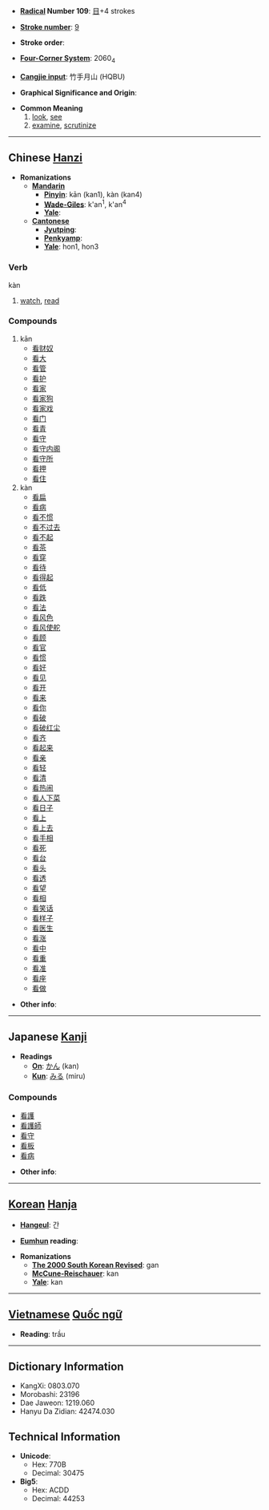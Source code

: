 * '''[[Wiktionary:Chinese radical index| Radical]] Number 109''': [[Wiktionary:Chinese radical index 目|目]]+4 strokes

* '''[[Wiktionary:Chinese total strokes index|Stroke number]]''': [[Wiktionary:Chinese total strokes index 9|9]]

* '''Stroke order''': 

* '''[[Wiktionary:Chinese four corner index|Four-Corner System]]''': 2060<sub>4</sub>

* '''[[Wiktionary:Chinese Cangjie index|Cangjie input]]''': 竹手月山 (HQBU)

* '''Graphical Significance and Origin''': 

* '''Common Meaning'''
*# [[look]], [[see]]
*# [[examine]], [[scrutinize]]


----

== Chinese [[Hanzi]] ==

* '''Romanizations'''
** '''[[Mandarin]]'''
*** '''[[Pinyin]]''': kān (kan1), kàn (kan4)
*** '''[[Wade-Giles]]''': k'an<sup>1</sup>, k'an<sup>4</sup>
*** '''[[Yale]]''': 
** '''[[Cantonese]]'''
*** '''[[Jyutping]]''':
*** '''[[Penkyamp]]''': 
*** '''[[Yale]]''': hon1, hon3

===Verb===
kàn
# [[watch]], [[read]]

===Compounds===
#kān
#*[[看财奴]]
#*[[看大]]
#*[[看管]]
#*[[看护]]
#*[[看家]]
#*[[看家狗]]
#*[[看家戏]]
#*[[看门]]
#*[[看青]]
#*[[看守]]
#*[[看守内阁]]
#*[[看守所]]
#*[[看押]]
#*[[看住]]
#kàn
#*[[看扁]]
#*[[看病]]
#*[[看不惯]]
#*[[看不过去]]
#*[[看不起]]
#*[[看茶]]
#*[[看穿]]
#*[[看待]]
#*[[看得起]]
#*[[看低]]
#*[[看跌]]
#*[[看法]]
#*[[看风色]]
#*[[看风使舵]]
#*[[看顾]]
#*[[看官]]
#*[[看惯]]
#*[[看好]]
#*[[看见]]
#*[[看开]]
#*[[看来]]
#*[[看你]]
#*[[看破]]
#*[[看破红尘]]
#*[[看齐]]
#*[[看起来]]
#*[[看亲]]
#*[[看轻]]
#*[[看清]]
#*[[看热闹]]
#*[[看人下菜]]
#*[[看日子]]
#*[[看上]]
#*[[看上去]]
#*[[看手相]]
#*[[看死]]
#*[[看台]]
#*[[看头]]
#*[[看透]]
#*[[看望]]
#*[[看相]]
#*[[看笑话]]
#*[[看样子]]
#*[[看医生]]
#*[[看涨]]
#*[[看中]]
#*[[看重]]
#*[[看准]]
#*[[看座]]
#*[[看做]]

* '''Other info''': 

----

== Japanese [[Kanji]] ==

* '''Readings'''
** '''[[On]]''': [[かん]] (kan)
** '''[[Kun]]''': [[みる]] (miru)

===Compounds===
*[[看護]]
*[[看護師]]
*[[看守]]
*[[看板]]
*[[看病]]

* '''Other info''':  

----

== [[Korean]] [[Hanja]] ==

* '''[[Hangeul]]''': 간

* '''[[Eumhun]] reading''': 

* '''Romanizations'''
** '''[[The 2000 South Korean Revised Romanization|The 2000 South Korean Revised]]''': gan
** '''[[McCune-Reischauer]]''': kan
** '''[[Yale]]''': kan


----

== [[Vietnamese]] [[Quốc ngữ]] ==

* '''Reading''': trầu <!--it is probably 訓 reading-->

----

== Dictionary Information ==

* KangXi: 0803.070
* Morobashi: 23196
* Dae Jaweon: 1219.060
* Hanyu Da Zidian: 42474.030

== Technical Information ==

* '''Unicode''':
** Hex: 770B
** Decimal: 30475
* '''Big5''':
** Hex: ACDD
** Decimal: 44253